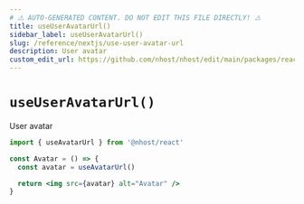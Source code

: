 ```yaml
---
# ⚠️ AUTO-GENERATED CONTENT. DO NOT EDIT THIS FILE DIRECTLY! ⚠️
title: useUserAvatarUrl()
sidebar_label: useUserAvatarUrl()
slug: /reference/nextjs/use-user-avatar-url
description: User avatar
custom_edit_url: https://github.com/nhost/nhost/edit/main/packages/react/src/hooks/user.ts#L314
---
```


# `useUserAvatarUrl()`

User avatar

```jsx
import { useAvatarUrl } from '@nhost/react'

const Avatar = () => {
  const avatar = useAvatarUrl()

  return <img src={avatar} alt="Avatar" />
}
```
